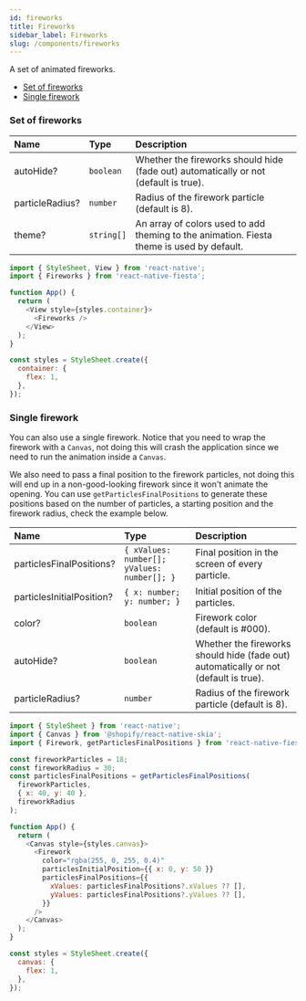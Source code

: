 ```yaml
---
id: fireworks
title: Fireworks
sidebar_label: Fireworks
slug: /components/fireworks
---
```


A set of animated fireworks.

- [Set of fireworks](#set-of-fireworks)
- [Single firework](#single-firework)

### Set of fireworks

| Name            | Type       | Description                                                                               |
| :-------------- | :--------- | :---------------------------------------------------------------------------------------- |
| autoHide?       | `boolean`  | Whether the fireworks should hide (fade out) automatically or not (default is true).      |
| particleRadius? | `number`   | Radius of the firework particle (default is 8).                                           |
| theme?          | `string[]` | An array of colors used to add theming to the animation. Fiesta theme is used by default. |

```js
import { StyleSheet, View } from 'react-native';
import { Fireworks } from 'react-native-fiesta';

function App() {
  return (
    <View style={styles.container}>
      <Fireworks />
    </View>
  );
}

const styles = StyleSheet.create({
  container: {
    flex: 1,
  },
});
```

### Single firework

You can also use a single firework. Notice that you need to wrap the firework with a `Canvas`, not doing this will crash the application since we need to run the animation inside a `Canvas`.

We also need to pass a final position to the firework particles, not doing this will end up in a non-good-looking firework since it won't animate the opening. You can use `getParticlesFinalPositions` to generate these positions based on the number of particles, a starting position and the firework radius, check the example below.

| Name                      | Type                                        | Description                                                                          |
| :------------------------ | :------------------------------------------ | :----------------------------------------------------------------------------------- |
| particlesFinalPositions?  | `{ xValues: number[]; yValues: number[]; }` | Final position in the screen of every particle.                                      |
| particlesInitialPosition? | `{ x: number; y: number; }`                 | Initial position of the particles.                                                   |
| color?                    | `boolean`                                   | Firework color (default is #000).                                                    |
| autoHide?                 | `boolean`                                   | Whether the fireworks should hide (fade out) automatically or not (default is true). |
| particleRadius?           | `number`                                    | Radius of the firework particle (default is 8).                                      |

```js
import { StyleSheet } from 'react-native';
import { Canvas } from '@shopify/react-native-skia';
import { Firework, getParticlesFinalPositions } from 'react-native-fiesta';

const fireworkParticles = 18;
const fireworkRadius = 30;
const particlesFinalPositions = getParticlesFinalPositions(
  fireworkParticles,
  { x: 40, y: 40 },
  fireworkRadius
);

function App() {
  return (
    <Canvas style={styles.canvas}>
      <Firework
        color="rgba(255, 0, 255, 0.4)"
        particlesInitialPosition={{ x: 0, y: 50 }}
        particlesFinalPositions={{
          xValues: particlesFinalPositions?.xValues ?? [],
          yValues: particlesFinalPositions?.yValues ?? [],
        }}
      />
    </Canvas>
  );
}

const styles = StyleSheet.create({
  canvas: {
    flex: 1,
  },
});
```
